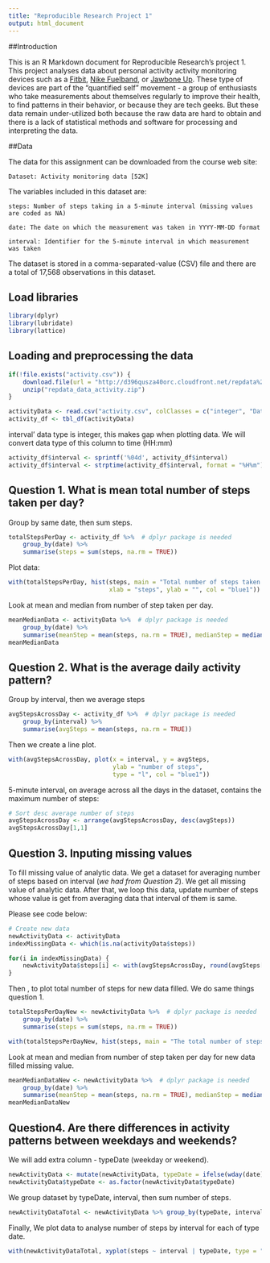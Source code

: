 ```yaml
---
title: "Reproducible Research Project 1"
output: html_document
---
```

##Introduction

This is an R Markdown document for Reproducible Research's project 1. This project analyses data about personal activity activity monitoring devices such as a [Fitbit](http://www.fitbit.com/#i.yzjwip6xjejstg), [Nike Fuelband](http://www.nike.com/us/en_us/c/nikeplus-fuel), or [Jawbone Up](https://jawbone.com/up). These type of devices are part of the "quantified self" movement - a group of enthusiasts who take measurements about themselves regularly to improve their health, to find patterns in their behavior, or because they are tech geeks. But these data remain under-utilized both because the raw data are hard to obtain and there is a lack of statistical methods and software for processing and interpreting the data.

##Data

The data for this assignment can be downloaded from the course web site:

    Dataset: Activity monitoring data [52K]

The variables included in this dataset are:

    steps: Number of steps taking in a 5-minute interval (missing values are coded as NA)

    date: The date on which the measurement was taken in YYYY-MM-DD format

    interval: Identifier for the 5-minute interval in which measurement was taken

The dataset is stored in a comma-separated-value (CSV) file and there are a total of 17,568 observations in this dataset.

## Load libraries
```r
library(dplyr)
library(lubridate)
library(lattice)

```

## Loading and preprocessing the data

```r
if(!file.exists("activity.csv")) {
    download.file(url = "http://d396qusza40orc.cloudfront.net/repdata%2Fdata%2Factivity.zip", destfile = "repdata_data_activity.zip", mode ="wb")
    unzip("repdata_data_activity.zip")
}

activityData <- read.csv("activity.csv", colClasses = c("integer", "Date", "integer"))
activity_df <- tbl_df(activityData)
```

interval' data type is integer, this makes gap when plotting data. We will convert data type of this column to time (HH:mm)
```r
activity_df$interval <- sprintf('%04d', activity_df$interval)
activity_df$interval <- strptime(activity_df$interval, format = "%H%m")
```

## Question 1. What is mean total number of steps taken per day?
Group by same date, then sum steps.

```r
totalStepsPerDay <- activity_df %>%  # dplyr package is needed
    group_by(date) %>%
    summarise(steps = sum(steps, na.rm = TRUE))
```

Plot data:

```r
with(totalStepsPerDay, hist(steps, main = "Total number of steps taken per day",
                            xlab = "steps", ylab = "", col = "blue1"))
```

Look at mean and median from number of step taken per day.

```r
meanMedianData <- activityData %>%  # dplyr package is needed
    group_by(date) %>%
    summarise(meanStep = mean(steps, na.rm = TRUE), medianStep = median(steps, na.rm = TRUE))
meanMedianData
```

## Question 2. What is the average daily activity pattern?

Group by interval, then we average steps

```r
avgStepsAcrossDay <- activity_df %>%  # dplyr package is needed
    group_by(interval) %>%
    summarise(avgSteps = mean(steps, na.rm = TRUE))
```

Then we create a line plot.

```r
with(avgStepsAcrossDay, plot(x = interval, y = avgSteps, 
                             ylab = "number of steps",
                             type = "l", col = "blue1"))
```

5-minute interval, on average across all the days in the dataset, contains the maximum number of steps:
```r
# Sort desc average number of steps
avgStepsAcrossDay <- arrange(avgStepsAcrossDay, desc(avgSteps))
avgStepsAcrossDay[1,1]
```


## Question 3. Inputing missing values

To fill missing value of analytic data. We get a dataset for averaging number of steps based on interval (*we had from Question 2*). We get all missing value of analytic data. After that, we loop this data, update number of steps whose value is get from averaging data that interval of them is same.

Please see code below:

```r
# Create new data
newActivityData <- activityData
indexMissingData <- which(is.na(activityData$steps))

for(i in indexMissingData) {
    newActivityData$steps[i] <- with(avgStepsAcrossDay, round(avgSteps[interval == newActivityData$interval[i]]))
}
```

Then , to plot total number of steps for new data filled. We do same things question 1.

```r
totalStepsPerDayNew <- newActivityData %>%  # dplyr package is needed
    group_by(date) %>%
    summarise(steps = sum(steps, na.rm = TRUE))

with(totalStepsPerDayNew, hist(steps, main = "The total number of steps taken per date with data filled", xlab = "steps", ylab = "", col = "blue1"))
```


Look at mean and median from number of step taken per day for new data filled missing value.

```r
meanMedianDataNew <- newActivityData %>%  # dplyr package is needed
    group_by(date) %>%
    summarise(meanStep = mean(steps, na.rm = TRUE), medianStep = median(steps, na.rm = TRUE))
meanMedianDataNew
```

## Question4. Are there differences in activity patterns between weekdays and weekends?

We will add extra column - typeDate (weekday or weekend).

```r
newActivityData <- mutate(newActivityData, typeDate = ifelse(wday(date) == 1 | wday(date) == 7, "weekend", "weekday"))
newActivityData$typeDate <- as.factor(newActivityData$typeDate)
```

We group dataset by typeDate, interval, then sum number of steps.

```r
newActivityDataTotal <- newActivityData %>% group_by(typeDate, interval) %>% summarise(steps = sum(steps))
```

Finally, We plot data to analyse number of steps by interval for each of type date.

```r
with(newActivityDataTotal, xyplot(steps ~ interval | typeDate, type = "l", layout = c(1, 2)))
````
